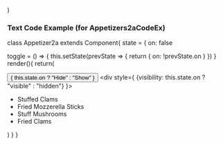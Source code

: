 
)

### Text Code Example (for Appetizers2aCodeEx)


class Appetizer2a extends Component{
  state = {
    on: false
  
  toggle = () => {
    this.setState(prevState => {
      return {
        on: !prevState.on
      }
    })
  }
  render(){
    return(
      <div>
        <button onClick={this.toggle}>{
          this.state.on ? "Hide" : "Show"
        }
        </button>
        <div style={
          {visibility: this.state.on ? "visible" : "hidden"}
        }>
          <ul className="teasers">
            <li className="items">Stuffed Clams</li>
            <li className="items">Fried Mozzerella Sticks</li>
            <li className="items">Stuff Mushrooms</li>
            <li className="items">Fried Clams</li>
          </ul>
        </div>
      </div>
    )
  }
}


